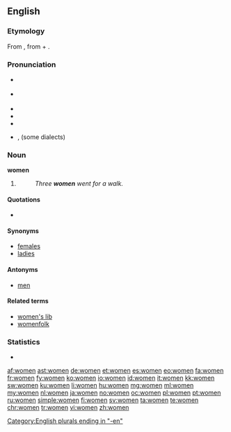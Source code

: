 {{also|wǒmen|wǒmén}}

==English==

===Etymology===
From {{etyl|ang|en}} {{term/t|ang|wīfmenn}}, from {{term/t|ang|wīf}} + {{term|menn||lang=ang}}.

===Pronunciation===
* {{a|RP}} {{IPA|/ˈwɪmɪn/}}
* {{a|US}} {{IPA|/ˈwɪmɪn/|/ˈwɪmən/}}
* {{audio|en-uk-women.ogg|Audio (UK)}}
* {{rhymes|ɪmɪn}}
* {{hyphenation|wom|en|lang=en}}
* {{context|New Zealand|lang=en}}, {{context|South Africa|lang=en}} {{homophones|lang=en|woman}} (some dialects)

===Noun===
'''women''' {{g|p}}

# {{irregular plural of|woman}}
#: ''Three '''women''' went for a walk.''

====Quotations====
* {{seeCites}}

====Synonyms====
* [[females]]
* [[ladies]]

====Antonyms====
* [[men]]

====Related terms====
* [[women's lib]]
* [[womenfolk]]

===Statistics===
* {{rank|speak|land|why|357|women|cried|general|king}}

[[Category:English plurals ending in "-en"]]

[[af:women]]
[[ast:women]]
[[de:women]]
[[et:women]]
[[es:women]]
[[eo:women]]
[[fa:women]]
[[fr:women]]
[[fy:women]]
[[ko:women]]
[[io:women]]
[[id:women]]
[[it:women]]
[[kk:women]]
[[sw:women]]
[[ku:women]]
[[li:women]]
[[hu:women]]
[[mg:women]]
[[ml:women]]
[[my:women]]
[[nl:women]]
[[ja:women]]
[[no:women]]
[[oc:women]]
[[pl:women]]
[[pt:women]]
[[ru:women]]
[[simple:women]]
[[fi:women]]
[[sv:women]]
[[ta:women]]
[[te:women]]
[[chr:women]]
[[tr:women]]
[[vi:women]]
[[zh:women]]